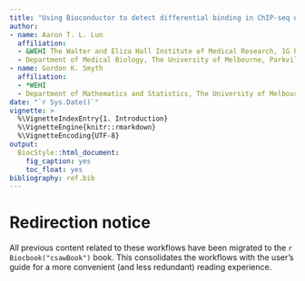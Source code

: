```yaml
---
title: "Using Bioconductor to detect differential binding in ChIP-seq data"
author:
- name: Aaron T. L. Lun
  affiliation: 
  - &WEHI The Walter and Eliza Hall Institute of Medical Research, 1G Royal Parade, Parkville, VIC 3052, Melbourne, Australia
  - Department of Medical Biology, The University of Melbourne, Parkville, VIC 3010, Melbourne, Australia
- name: Gordon K. Smyth
  affiliation: 
  - *WEHI 
  - Department of Mathematics and Statistics, The University of Melbourne, Parkville, VIC 3010, Melbourne, Australia
date: "`r Sys.Date()`"
vignette: >
  %\VignetteIndexEntry{1. Introduction}
  %\VignetteEngine{knitr::rmarkdown}
  %\VignetteEncoding{UTF-8}    
output:
  BiocStyle::html_document:
    fig_caption: yes
    toc_float: yes
bibliography: ref.bib
---
```


# Redirection notice {-}

All previous content related to these workflows have been migrated to the `r Biocbook("csawBook")` book.
This consolidates the workflows with the user's guide for a more convenient (and less redundant) reading experience.
